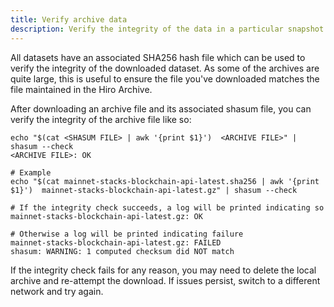 ```yaml
---
title: Verify archive data
description: Verify the integrity of the data in a particular snapshot.
---
```


All datasets have an associated SHA256 hash file which can be used to verify the integrity of the downloaded dataset.
As some of the archives are quite large, this is useful to ensure the file you've downloaded matches the file maintained in the Hiro Archive.

After downloading an archive file and its associated shasum file, you can verify the integrity of the archive file like so:

```console
echo "$(cat <SHASUM FILE> | awk '{print $1}')  <ARCHIVE FILE>" | shasum --check
<ARCHIVE FILE>: OK

# Example
echo "$(cat mainnet-stacks-blockchain-api-latest.sha256 | awk '{print $1}')  mainnet-stacks-blockchain-api-latest.gz" | shasum --check

# If the integrity check succeeds, a log will be printed indicating so
mainnet-stacks-blockchain-api-latest.gz: OK

# Otherwise a log will be printed indicating failure
mainnet-stacks-blockchain-api-latest.gz: FAILED
shasum: WARNING: 1 computed checksum did NOT match
```

<Callout title="Note" type="warn">
If the integrity check fails for any reason, you may need to delete the local archive and re-attempt the download. If issues persist, switch to a different network and try again.
</Callout>
